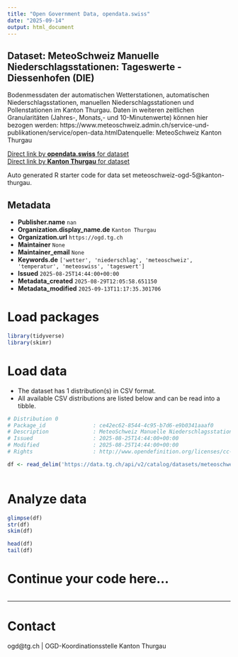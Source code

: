 ```yaml
---
title: "Open Government Data, opendata.swiss"
date: "2025-09-14"
output: html_document
---
```


## Dataset: MeteoSchweiz Manuelle Niederschlagsstationen: Tageswerte - Diessenhofen (DIE)

Bodenmessdaten der automatischen Wetterstationen, automatischen Niederschlagsstationen, manuellen Niederschlagsstationen und Pollenstationen im Kanton Thurgau. Daten in weiteren zeitlichen Granularitäten (Jahres-, Monats,- und 10-Minutenwerte) können hier bezogen werden: https://www.meteoschweiz.admin.ch/service-und-publikationen/service/open-data.htmlDatenquelle: MeteoSchweiz Kanton Thurgau

[Direct link by **opendata.swiss** for dataset](https://opendata.swiss/de/dataset/meteoschweiz-manuelle-niederschlagsstationen-tageswerte-diessenhofen-die)<br>
[Direct link by **Kanton Thurgau** for dataset](https://data.tg.ch/explore/dataset/meteoschweiz-ogd-5/)

Auto generated R starter code for data set meteoschweiz-ogd-5@kanton-thurgau.

## Metadata

- **Publisher.name** `nan`
- **Organization.display_name.de** `Kanton Thurgau`
- **Organization.url** `https://ogd.tg.ch`
- **Maintainer** `None`
- **Maintainer_email** `None`
- **Keywords.de** `['wetter', 'niederschlag', 'meteoschweiz', 'temperatur', 'meteoswiss', 'tageswert']`
- **Issued** `2025-08-25T14:44:00+00:00`
- **Metadata_created** `2025-08-29T12:05:58.651150`
- **Metadata_modified** `2025-09-13T11:17:35.301706`


# Load packages

```r

library(tidyverse)
library(skimr)

```

# Load data

-   The dataset has 1 distribution(s) in CSV format.
-   All available CSV distributions are listed below and can be read into a tibble.

```r

# Distribution 0
# Package_id               : ce42ec62-8544-4c95-b7d6-e9b0341aaaf0
# Description              : MeteoSchweiz Manuelle Niederschlagsstationen: Tageswerte - Diessenhofen (DIE) (csv)
# Issued                   : 2025-08-25T14:44:00+00:00
# Modified                 : 2025-08-25T14:44:00+00:00
# Rights                   : http://www.opendefinition.org/licenses/cc-by/

df <- read_delim('https://data.tg.ch/api/v2/catalog/datasets/meteoschweiz-ogd-5/exports/csv?use_labels=true')



```

# Analyze data

```r

glimpse(df)
str(df)
skim(df)

head(df)
tail(df)

```

# Continue your code here...

```r

```

------------------------------------------------------------------------

# Contact

ogd@tg.ch | OGD-Koordinationsstelle Kanton Thurgau
